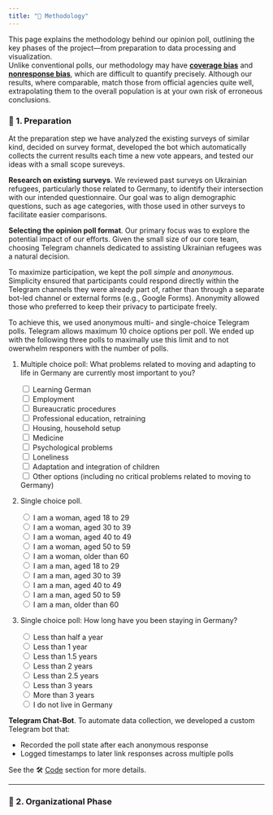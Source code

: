 ```yaml
---
title: "📝 Methodology"
---
```


This page explains the methodology behind our opinion poll, outlining the key phases of the project—from preparation to data processing and visualization.  
Unlike conventional polls, our methodology may have [**coverage bias**](https://en.wikipedia.org/wiki/Opinion_poll#Coverage_bias) and [**nonresponse bias**](https://en.wikipedia.org/wiki/Participation_bias), which are difficult to quantify precisely. Although our results, where comparable, match those from official agencies quite well, extrapolating them to the overall population is at your own risk of erroneous conclusions.


### 📌 1. Preparation

At the preparation step we have analyzed the existing surveys of similar kind, decided on survey format, developed the bot which automatically collects the current results each time a new vote appears, and tested our ideas with a small scope sureveys.

**Research on existing surveys**.
We reviewed past surveys on Ukrainian refugees, particularly those related to Germany, to identify their intersection with our intended questionnaire. Our goal was to align demographic questions, such as age categories, with those used in other surveys to facilitate easier comparisons.

**Selecting the opinion poll format**.
Our primary focus was to explore the potential impact of our efforts. Given the small size of our core team, choosing Telegram channels dedicated to assisting Ukrainian refugees was a natural decision.  

To maximize participation, we kept the poll *simple* and *anonymous*. Simplicity ensured that participants could respond directly within the Telegram channels they were already part of, rather than through a separate bot-led channel or external forms (e.g., Google Forms). Anonymity allowed those who preferred to keep their privacy to participate freely.  

To achieve this, we used anonymous multi- and single-choice Telegram polls. Telegram allows maximum 10 choice options per poll. We ended up with the following three polls to maximally use this limit and to not owerwhelm responers with the number of polls.

1. Multiple choice poll: What problems related to moving and adapting to life in Germany are currently most important to you?

    <form>
    <label><input type="checkbox" name="main_issues"> Learning German</label><br>
    <label><input type="checkbox" name="main_issues"> Employment</label><br>
    <label><input type="checkbox" name="main_issues"> Bureaucratic procedures</label><br>
    <label><input type="checkbox" name="main_issues"> Professional education, retraining</label><br>
    <label><input type="checkbox" name="main_issues"> Housing, household setup</label><br>
    <label><input type="checkbox" name="main_issues"> Medicine</label><br>
    <label><input type="checkbox" name="main_issues"> Psychological problems</label><br>
    <label><input type="checkbox" name="main_issues"> Loneliness</label><br>
    <label><input type="checkbox" name="main_issues"> Adaptation and integration of children</label><br>
    <label><input type="checkbox" name="main_issues"> Other options (including no critical problems related to moving to Germany)</label><br>
    </form>
    <p></p>

2. Single choice poll.

    <form>
    <label><input type="radio" name="gender_age"> I am a woman, aged 18 to 29</label><br>
    <label><input type="radio" name="gender_age"> I am a woman, aged 30 to 39</label><br>
    <label><input type="radio" name="gender_age"> I am a woman, aged 40 to 49</label><br>
    <label><input type="radio" name="gender_age"> I am a woman, aged 50 to 59</label><br>
    <label><input type="radio" name="gender_age"> I am a woman, older than 60</label><br>
    <label><input type="radio" name="gender_age"> I am a man, aged 18 to 29</label><br>
    <label><input type="radio" name="gender_age"> I am a man, aged 30 to 39</label><br>
    <label><input type="radio" name="gender_age"> I am a man, aged 40 to 49</label><br>
    <label><input type="radio" name="gender_age"> I am a man, aged 50 to 59</label><br>
    <label><input type="radio" name="gender_age"> I am a man, older than 60</label><br>
    </form>
    <p></p>

3. Single choice poll: How long have you been staying in Germany?

    <form>
    <label><input type="radio" name="duration"> Less than half a year</label><br>
    <label><input type="radio" name="duration"> Less than 1 year</label><br>
    <label><input type="radio" name="duration"> Less than 1.5 years</label><br>
    <label><input type="radio" name="duration"> Less than 2 years</label><br>
    <label><input type="radio" name="duration"> Less than 2.5 years</label><br>
    <label><input type="radio" name="duration"> Less than 3 years</label><br>
    <label><input type="radio" name="duration"> More than 3 years</label><br>
    <label><input type="radio" name="duration"> I do not live in Germany</label><br>
    </form>
    <p></p>

**Telegram Chat-Bot**.
To automate data collection, we developed a custom Telegram bot that:

- Recorded the poll state after each anonymous response
- Logged timestamps to later link responses across multiple polls

See the 🛠 [Code](code.qmd) section for more details.

---

### 🔄 2. Organizational Phase

<!--

### Collaboration with Chat Administrators
- We identified **100+ active Telegram groups** where refugees communicated.
- Contacted group admins to **obtain permission** for posting survey polls.
- Ensured that the survey was **pinned or highlighted** for better visibility.

### Survey Deployment Strategy
- Instead of a single poll, we used **a sequence of polls** to cover different aspects (e.g., demographics, employment, housing).
- Polls were posted at **optimal times** to maximize engagement.
- The chat-bot collected **timestamps for every vote**, allowing us to later **link responses across multiple polls**.

---

## 💡 3. Innovative Solutions

One of the key innovations in our survey was the ability to **link responses across multiple anonymous polls in a single channel**.

### Timestamp-Based Poll Linking
- Telegram **anonymous polls** do not track user identities.
- By **logging timestamps** for each vote, we could **reconstruct response patterns** across different questions.
- This method preserved **anonymity** while allowing us to analyze **correlations between responses**.

### Data Validation & Quality Control
To ensure data quality, we:
- **Filtered out duplicate votes** (if a user tried to vote multiple times in the same poll).
- Identified **suspicious response patterns** (e.g., sudden surges of votes in specific cities).
- Compared data with **external refugee statistics** for consistency.

---

## 📊 4. Data Processing & Visualization

Once the survey responses were collected, we processed and visualized the data using **Python**.

### Data Cleaning & Organization
- **Pandas** was used for handling and cleaning the dataset.
- Removed incomplete or inconsistent responses.
- Merged different poll responses using **timestamp synchronization**.

### Statistical Analysis & Graphs
- **Matplotlib** and **Seaborn** were used for visualizing response distributions.
- **Folium (Leaflet.js)** was used to create an **interactive refugee response map**.

### Interactive Mapping
- We mapped responses by **city** to show geographical trends.
- Users can **click on cities** to view Telegram group links and survey insights.

---

## 📜 5. Ethical Considerations & Anonymity

Given the sensitivity of refugee data, we adhered to strict **ethical guidelines**.

### Anonymity Measures
- No personally identifiable information (PII) was collected.
- Timestamp-based response linking was done **without exposing individual identities**.
- All data was stored **securely and only used for research purposes**.

### Transparency & Open-Source Approach
- The survey methodology and analysis code are publicly available.
- We encourage researchers to **review our code** and **replicate the study**.

---

## 📎 Next Steps

- 📊 [View Survey Results](results.qmd)
- 🌍 [Explore the Survey Geography](map.qmd)
- 🛠 [Check the Code](code.qmd)

-->